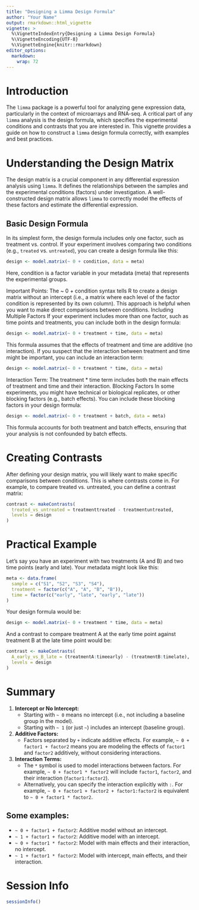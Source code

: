 ```yaml
---
title: "Designing a Limma Design Formula"
author: "Your Name"
output: rmarkdown::html_vignette
vignette: >
  %\VignetteIndexEntry{Designing a Limma Design Formula}
  %\VignetteEncoding{UTF-8}
  %\VignetteEngine{knitr::rmarkdown}
editor_options: 
  markdown: 
    wrap: 72
---
```


# Introduction

The `limma` package is a powerful tool for analyzing gene expression
data, particularly in the context of microarrays and RNA-seq. A critical
part of any `limma` analysis is the design formula, which specifies the
experimental conditions and contrasts that you are interested in. This
vignette provides a guide on how to construct a `limma` design formula
correctly, with examples and best practices.

# Understanding the Design Matrix

The design matrix is a crucial component in any differential expression
analysis using `limma`. It defines the relationships between the samples
and the experimental conditions (factors) under investigation. A
well-constructed design matrix allows `limma` to correctly model the
effects of these factors and estimate the differential expression.

## Basic Design Formula

In its simplest form, the design formula includes only one factor, such
as treatment vs. control. If your experiment involves comparing two
conditions (e.g., `treated` vs. `untreated`), you can create a design
formula like this:

``` r
design <- model.matrix(~ 0 + condition, data = meta)
```

Here, condition is a factor variable in your metadata (meta) that
represents the experimental groups.

Important Points: The \~ 0 + condition syntax tells R to create a design
matrix without an intercept (i.e., a matrix where each level of the
factor condition is represented by its own column). This approach is
helpful when you want to make direct comparisons between conditions.
Including Multiple Factors If your experiment includes more than one
factor, such as time points and treatments, you can include both in the
design formula:

``` r
design <- model.matrix(~ 0 + treatment + time, data = meta)
```

This formula assumes that the effects of treatment and time are additive
(no interaction). If you suspect that the interaction between treatment
and time might be important, you can include an interaction term:

``` r
design <- model.matrix(~ 0 + treatment * time, data = meta)
```

Interaction Term: The treatment \* time term includes both the main
effects of treatment and time and their interaction. Blocking Factors In
some experiments, you might have technical or biological replicates, or
other blocking factors (e.g., batch effects). You can include these
blocking factors in your design formula:

``` r
design <- model.matrix(~ 0 + treatment + batch, data = meta)
```

This formula accounts for both treatment and batch effects, ensuring
that your analysis is not confounded by batch effects.

# Creating Contrasts

After defining your design matrix, you will likely want to make specific
comparisons between conditions. This is where contrasts come in. For
example, to compare treated vs. untreated, you can define a contrast
matrix:

``` r
contrast <- makeContrasts(
  treated_vs_untreated = treatmenttreated - treatmentuntreated,
  levels = design
)
```

# Practical Example

Let’s say you have an experiment with two treatments (A and B) and two
time points (early and late). Your metadata might look like this:

``` r
meta <- data.frame(
  sample = c("S1", "S2", "S3", "S4"),
  treatment = factor(c("A", "A", "B", "B")),
  time = factor(c("early", "late", "early", "late"))
)
```

Your design formula would be:

``` r
design <- model.matrix(~ 0 + treatment * time, data = meta)
```

And a contrast to compare treatment A at the early time point against
treatment B at the late time point would be:

``` r
contrast <- makeContrasts(
  A_early_vs_B_late = (treatmentA:timeearly) - (treatmentB:timelate),
  levels = design
)
```

# Summary

1. **Intercept or No Intercept:**
   - Starting with `~ 0` means no intercept (i.e., not including a baseline 
   group in the model).
   - Starting with `~ 1` (or just `~`) includes an intercept (baseline group).

2. **Additive Factors:**
   - Factors separated by `+` indicate additive effects. For example,
   `~ 0 + factor1 + factor2` means you are modeling the effects of `factor1` 
   and `factor2` additively, without considering interactions.

3. **Interaction Terms:**
   - The `*` symbol is used to model interactions between factors. For example,
   `~ 0 + factor1 * factor2` will include `factor1`, `factor2`, and their
   interaction (`factor1:factor2`).
   - Alternatively, you can specify the interaction explicitly with `:`. For
   example, `~ 0 + factor1 + factor2 + factor1:factor2` is equivalent 
   to `~ 0 + factor1 * factor2`.

## Some examples:

- `~ 0 + factor1 + factor2`: Additive model without an intercept.
- `~ 1 + factor1 + factor2`: Additive model with an intercept.
- `~ 0 + factor1 * factor2`: Model with main effects and their interaction, 
no intercept.
- `~ 1 + factor1 * factor2`: Model with intercept, main effects, and their 
interaction.

# Session Info

```r
sessionInfo()
```

